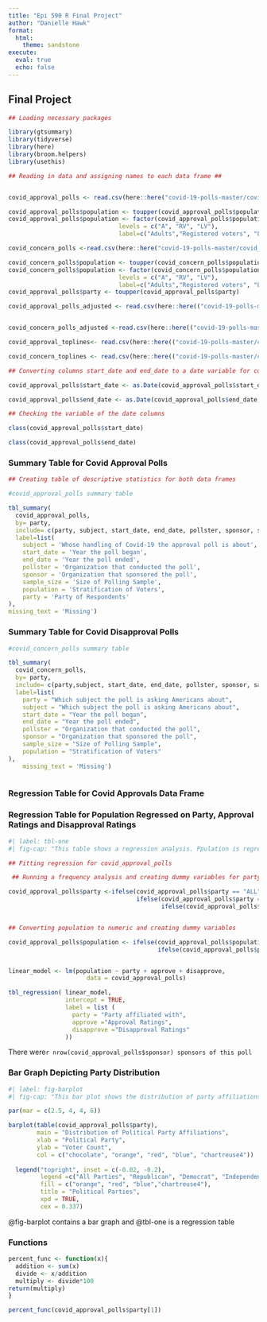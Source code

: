 ```yaml
---
title: "Epi 590 R Final Project"
author: "Danielle Hawk"
format: 
  html:
    theme: sandstone
execute:
  eval: true
  echo: false
---
```


## Final Project

```r

## Loading necessary packages 

library(gtsummary)
library(tidyverse)
library(here)
library(broom.helpers)
library(usethis)
```

```r

## Reading in data and assigning names to each data frame ##


covid_approval_polls <- read.csv(here::here("covid-19-polls-master/covid_approval_polls.csv"))

covid_approval_polls$population <- toupper(covid_approval_polls$population)
covid_approval_polls$population <- factor(covid_approval_polls$population ,
                               levels = c("A", "RV", "LV"),
                               label=c("Adults","Registered voters", "Likely Voters"))

covid_concern_polls <-read.csv(here::here("covid-19-polls-master/covid_concern_polls.csv"))

covid_concern_polls$population <- toupper(covid_concern_polls$population)
covid_concern_polls$population <- factor(covid_concern_polls$population ,
                               levels = c("A", "RV", "LV"),
                               label=c("Adults","Registered voters", "Likely Voters"))
covid_approval_polls$party <- toupper(covid_approval_polls$party)

covid_approval_polls_adjusted <- read.csv(here::here(("covid-19-polls-master/covid_approval_polls_adjusted.csv")))


covid_concern_polls_adjusted <-read.csv(here::here(("covid-19-polls-master/covid_concern_polls_adjusted.csv")))

covid_approval_toplines<- read.csv(here::here(("covid-19-polls-master/covid_approval_toplines.csv")))

covid_concern_toplines <- read.csv(here::here(("covid-19-polls-master/covid_concern_toplines.csv")))
```



```r
## Converting columns start_date and end_date to a date variable for covid_approval_polls ##

covid_approval_polls$start_date <- as.Date(covid_approval_polls$start_date, format= "%Y-%m-%d")

covid_approval_polls$end_date <- as.Date(covid_approval_polls$end_date,format= "%Y-%m-%d" )
```

```r
## Checking the variable of the date columns 

class(covid_approval_polls$start_date)

class(covid_approval_polls$end_date)
```


### Summary Table for Covid Approval Polls
```r
## Creating table of descriptive statistics for both data frames

#covid_approval_polls summary table

tbl_summary(
  covid_approval_polls,
  by= party,
  include= c(party, subject, start_date, end_date, pollster, sponsor, sample_size, population),
  label=list(
    subject = 'Whose handling of Covid-19 the approval poll is about',
    start_date = 'Year the poll began', 
    end_date = 'Year the poll ended',
    pollster = 'Organization that conducted the poll', 
    sponsor = 'Organization that sponsored the poll', 
    sample_size = 'Size of Polling Sample',
    population = 'Stratification of Voters',
    party = 'Party of Respondents'
),
missing_text = 'Missing') 
```


### Summary Table for Covid Disapproval Polls
```r
#covid_concern_polls summary table

tbl_summary(
  covid_concern_polls,
  by= party,
  include= c(party,subject, start_date, end_date, pollster, sponsor, sample_size, population),
  label=list(
    party = "Which subject the poll is asking Americans about",
    subject = "Which subject the poll is asking Americans about",
    start_date = "Year the poll began", 
    end_date = "Year the poll ended",
    pollster = "Organization that conducted the poll", 
    sponsor = "Organization that sponsored the poll", 
    sample_size = "Size of Polling Sample",
    population = "Stratification of Voters"
),
    missing_text = 'Missing')



```


### Regression Table for Covid Approvals Data Frame
### Regression Table for Population Regressed on Party, Approval Ratings and Disapproval Ratings
```r
#| label: tbl-one
#| fig-cap: "This table shows a regression analysis. Ppulation is regressed on party, approval and disapproval"

## Fitting regression for covid_approval_polls

 ## Running a frequency analysis and creating dummy variables for party variable

covid_approval_polls$party <-ifelse(covid_approval_polls$party == "ALL", 1,
                                    ifelse(covid_approval_polls$party == "R", 2,
                                           ifelse(covid_approval_polls$party == "D", 3, 4)))


## Converting population to numeric and creating dummy variables

covid_approval_polls$population <- ifelse(covid_approval_polls$population == "Adults", 1,
                                          ifelse(covid_approval_polls$population == "Registered Voters", 2, 3))


linear_model <- lm(population ~ party + approve + disapprove,
                      data = covid_approval_polls)

tbl_regression( linear_model, 
                intercept = TRUE,
                label = list (
                  party = "Party affiliated with",
                  approve ="Approval Ratings",
                  disapprove ="Disapproval Ratings"
                ))
```
There were`r nrow(covid_approval_polls$sponsor) sponsors of this poll`

### Bar Graph Depicting Party Distribution

```r
#| label: fig-barplot
#| fig-cap: "This bar plot shows the distribution of party affiliations."

par(mar = c(2.5, 4, 4, 6))

barplot(table(covid_approval_polls$party),
        main = "Distribution of Political Party Affiliations",
        xlab = "Political Party",
        ylab = "Voter Count",
        col = c("chocolate", "orange", "red", "blue", "chartreuse4"))
  
  legend("topright", inset = c(-0.02, -0.2),
         legend =c("All Parties", "Republican", "Democrat", "Independent"),
         fill = c("orange", "red", "blue","chartreuse4"),
         title = "Political Parties",
         xpd = TRUE,
         cex = 0.337)

```
@fig-barplot contains a bar graph and @tbl-one is a regression table

### Functions

```r

percent_func <- function(x){
  addition <- sum(x)
  divide <- x/addition
  multiply <- divide*100
return(multiply)
}

percent_func(covid_approval_polls$party[1])

```


